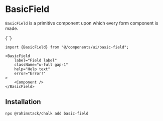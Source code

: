 
# BasicField

`BasicField` is a primitive component upon which every form component is made.

<StorybookButton slug="components-forms-basicfield--docs" />

<Preview>
    <BasicField
        label="Field label"
        className={"w-full gap-1"}
        help="Help text"
        error="Error!"
    >
        <div>{`<Component/>`}</div>
    </BasicField>
</Preview>

```tsx
import {BasicField} from "@/components/ui/basic-field";

<BasicField
    label="Field label"
    className="w-full gap-1"
    help="Help text"
    error="Error!"
>
    <Component />
</BasicField>
```

## Installation

```shell copy
npx @rahimstack/chalk add basic-field
```

